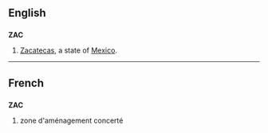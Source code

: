 {{also|zac}}
==English==

==={{abbreviation|en}}===
'''ZAC'''
# [[Zacatecas]], a state of [[Mexico]].

----

==French==

==={{initialism-old|fr}}===
'''ZAC'''

# zone d'aménagement concerté